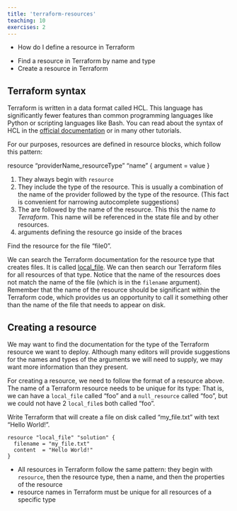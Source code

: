 ```yaml
---
title: 'terraform-resources'
teaching: 10
exercises: 2
---
```


:::::::::::::::::::::::::::::::::::::: questions 

- How do I define a resource in Terraform

::::::::::::::::::::::::::::::::::::::::::::::::

::::::::::::::::::::::::::::::::::::: objectives

- Find a resource in Terraform by name and type
- Create a resource in Terraform

::::::::::::::::::::::::::::::::::::::::::::::::

## Terraform syntax

Terraform is written in a data format called HCL.
This language has significantly fewer features than common programming languages like Python or scripting languages like Bash.
You can read about the syntax of HCL in the [official documentation](https://developer.hashicorp.com/terraform/language/syntax/configuration) or in many other tutorials.

For our purposes, resources are defined in resource blocks, which follow this pattern:

:::hcl
resource "providerName_resourceType" "name" {
  argument = value
}
:::

1. They always begin with `resource`
2. They include the type of the resource. This is usually a combination of the name of the provider followed by the type of the resource. (This fact is convenient for narrowing autocomplete suggestions)
3. The are followed by the name of the resource. This this the name _to Terraform_. This name will be referenced in the state file and by other resources. 
4. arguments defining the resource go inside of the braces

::: challenge

Find the resource for the file "file0". 

:::
::: solution

We can search the Terraform documentation for the resource type that creates files. It is called [local_file](https://registry.terraform.io/providers/hashicorp/local/latest/docs/resources/file). We can then search our Terraform files for all resources of that type. Notice that the name of the resources does not match the name of the file (which is in the `filename` argument). Remember that the name of the resource should be significant within the Terraform code, which provides us an opportunity to call it something other than the name of the file that needs to appear on disk.

:::

## Creating a resource

We may want to find the documentation for the type of the Terraform resource we want to deploy. Although many editors will provide suggestions for the names and types of the arguments we will need to supply, we may want more information than they present.

For creating a resource, we need to follow the format of a resource above. The name of a Terraform resource needs to be unique for its type: That is, we can have a `local_file` called "foo" and a `null_resource` called "foo", but we could not have 2 `local_file`s both called "foo".

::: challenge

Write Terraform that will create a file on disk called "my_file.txt" with text "Hello World!".

:::
::: solution

```hcl
resource "local_file" "solution" {
  filename = "my_file.txt"
  content  = "Hello World!"
}
```
:::


::::::::::::::::::::::::::::::::::::: keypoints 

- All resources in Terraform follow the same pattern: they begin with `resource`, then the resource type, then a name, and then the properties of the resource
- resource names in Terraform must be unique for all resources of a specific type

::::::::::::::::::::::::::::::::::::::::::::::::
